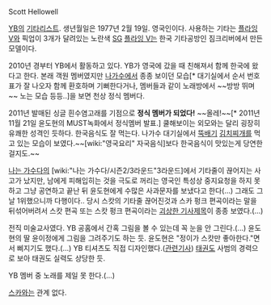 Scott Hellowell

[[YB]]의 [[기타리스트]]. 생년월일은 1977년 2월 19일. 영국인이다. 사용하는 기타는 [[플라잉 V]]와 픽업이 3개가 달려있는 노란색 [[SG]] [[플라잉 V]]는 한국 기타공방인 짐크리버에서 만든 모델이다.

2010년 경부터 YB에서 활동하고 있다. YB가 영국에 갔을 때 친해져서 함께 한국에 왔다고 한다. 본래 객원 멤버였지만 [[나가수]]에서 종종 보이던 모습[* 대기실에서 순서 번호표가 잘 나오자 함께 환호하며 기뻐한다거나, 멤버들과 같이 노래방에서 ~~방방 뛰며~~ 노는 모습 등등..]을 보면 천상 정식 멤버다.

2011년 발매된 싱글 흰수염고래를 기점으로 '''정식 멤버가 되었다!''' ~~올레!~~[* 2011년 11월 21일 윤도현의 MUST녹화에서 정식멤버 발표.] 쿨해보이는 외모와는 달리 굉장히 유쾌한 성격인 듯하다. 한국음식도 잘 먹는다. 나가수 대기실에서 [[뚝배기]] [[김치찌개]]를 먹고 있는 모습이 보였다.~~[wiki:"영국요리" 자국음식]보다 한국음식이 맛있는게 당연한걸지도.~~

[[나는 가수다]]의 [wiki:"나는 가수다/시즌2/3라운드"3라운드]에서 기타줄이 끊어지는 사고가 났지만, 남에게 피해입히는 것을 극도로 꺼리는 영국인 특성상 중지요청을 하지 못하고 그냥 공연하고 끝난 뒤 윤도현에게 수많은 사과문자를 보냈다고 한다(…) 그래도 그날 1위했으니까 다행이다.. 당시 스캇의 기타줄 끊어진것과 스카 펑크 편곡이라는 말을 뒤섞어버려서 스캇 편곡 또는 스캇 펑크 편곡이라는 [http://news.naver.com/main/read.nhn?mode=LSD&mid=sec&sid1=106&oid=213&aid=0000116492 괴상한 기사제목]이 종종 보였다.(…)

전직 미술교사였다. YB 공홈에서 간혹 그림을 볼 수 있는데 꼭 눈을 안 그린다.(...) 윤도현의 딸 윤이정에게 그림을 그려주기도 하는 듯. 윤도현은 "정이가 스캇만 좋아한다."면서 삐지기도 했다.(…) YB 티셔츠도 직접 디자인했다.([http://www.tvreport.co.kr/?c=news&m=newsview&idx=140552 관련기사]) [[태권도]] 사범의 경력으로 보아 태권도 실력도 상당한 듯.

YB 멤버 중 노래를 제일 못 한다.(…)

[[스카]]와는 관계 없다.
